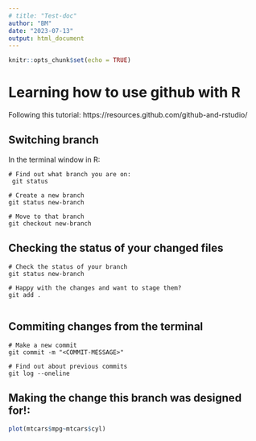 ```yaml
---
# title: "Test-doc"
author: "BM"
date: "2023-07-13"
output: html_document
---
```


```r
knitr::opts_chunk$set(echo = TRUE)
```

# Learning how to use github with R 

Following this tutorial: https://resources.github.com/github-and-rstudio/


## Switching branch

In the terminal window in R: 

```{}
# Find out what branch you are on:
 git status
 
# Create a new branch
git status new-branch

# Move to that branch
git checkout new-branch

```

## Checking the status of your changed files

```{}
# Check the status of your branch 
git status new-branch 

# Happy with the changes and want to stage them?
git add .


```

## Commiting changes from the terminal

```{}
# Make a new commit
git commit -m "<COMMIT-MESSAGE>"

# Find out about previous commits
git log --oneline
```

## Making the change this branch was designed for!: 

```r

plot(mtcars$mpg~mtcars$cyl)

```
